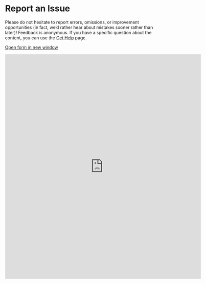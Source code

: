 # Report an Issue {- #report_issue}

Please do not hesitate to report errors, omissions, or improvement opportunities (in fact, we'd rather hear about mistakes sooner rather than later)! Feedback is anonymous.  If you have a specific question about the content, you can use the [Get Help](#get_help) page.

[Open form in new window](https://forms.gle/qhBToGubVgmjdFbx6){target="_blank"}

<iframe src="https://docs.google.com/forms/d/e/1FAIpQLSf3obLnGzJQ6d7Rtyy2YXDln3g-kJWCY-4IlRLE_mnFuWv2AQ/viewform?embedded=true" width="640" height="733" frameborder="0" marginheight="0" marginwidth="0">
</iframe>


